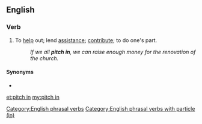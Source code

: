 {{also|pitchin'}}
==English==

===Verb===
{{en-verb|head=[[pitch]] [[in]]|pitches in|pitching in|pitched in}}

# {{lb|en|idiomatic}} To [[help]] out; lend [[assistance]]; [[contribute]]; to do one's part.
#: ''If we all '''pitch in''', we can raise enough money for the renovation of the church.''

====Synonyms====
* {{l|en|chip in}}

[[Category:English phrasal verbs]]
[[Category:English phrasal verbs with particle (in)]]

[[et:pitch in]]
[[my:pitch in]]